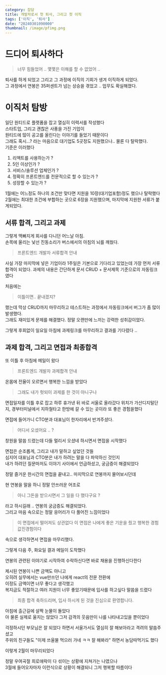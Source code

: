 ```yaml
---
category: 잡담
title: 개발자로서 첫 퇴사, 그리고 첫 이직
tags: ['이직', '퇴사']
date: "20240301090000"
thumbnail: /image/pfimg.png
---
```


# 드디어 퇴사하다
> 너무 힘들었어 .. 몇몇은 이해를 할 수 없었어 .. 

퇴사를 하게 되었고 그리고 그 과정에 이직의 기회가 생겨 이직하게 되었다.  
그 과정에서 연봉은 35퍼센트가 넘는 상승을 겪었고 .. 업무도 확실해졌다.  


# 이직처 탐방
일단 원티드로 플랫폼을 잡고 열심히 이력서를 작성했다  
스타트업, 그리고 괜찮은 사풍을 가진 기업이   
원티드에 많이 공고를 올린다는 이야기를 들었기 때문이다  
그래도 혹시...? 라는 마음으로 대기업도 5곳정도 지원했으나.. 물론 다 탈락했다.  
기준은 이러했다 
1. 리액트를 사용하는가 ?
2. 5인 이상인가 ?
3. 서비스/솔루션 업체인가 ?
4. 정확히 프론트엔드를 전문적으로 할 수 있는가 ?
5. 성장할 수 있는가 ?

1월에는 어느정도 하나의 조건만 맞다면 지원을 10장(대기업포함)정도 했으나 탈락했다  
2월에는 최대한 조건에 부합하는 곳으로 6장을 지원했으며, 마지막에 지원한 서류가 붙게되었다.

## 서류 합격, 그리고 과제
그렇게 맥빠지게 회사를 다니던 어느날 아침.  
손목에 울리는 낯선 진동소리가 버스에서의 아침의 뇌를 깨웠다.  

> 프론트엔드 개발자 서류합격 안내

사실 가장 마지막에 넣은 기업이라 1주일은 기본으로 기다리고 있었는데 가장 먼저 서류합격이 되었다.
과제의 내용은 간단하게 문서 CRUD +  문서제목 기준으로의 자동링크였다

처음에는 
> 이틀이면.. 끝내겠지? 

했는데 막상 CRUD까지 마무리하고 테스트하는 과정에서 자동링크에서 버그가 좀 많이 발생했다.  
그래도 재미있게 문제를 해결했다. 정말 오랜만에 느끼는 강력한 성취감이었다.

그렇게 후회없이 일요일 아침에 과제링크를 마무리하고 결과를 기다렸다 ..

## 과제 합격, 그리고 면접과 최종합격
또 이틀 후 아침에 메일이 왔다
> 프론트엔드 개발자 과제합격 안내

온몸에 전율이 오르면서 행복한 느낌을 받았다
> 그래도 내가 헛되이 과제를 한 것이 아니구나

면접일자를 이틀 후로 잡고 하루 휴가낸 뒤 바로 서울로 올라갔다
위치가 가산디지털단지, 경부터미널에서 지하철타고 한방에 갈 수 있는 곳이라 또 좋은 경험을했다  

면접에 들어가니 CTO분과 대표님이 한자리에서 반겨주셨다.  
> 어디서 오셨어요 .. ?

창원을 말씀 드렸는데 다들 멀리서 오셨네 하시면서 면접을 시작했다  

면접은 순조롭게, 그리고 내가 말하고 싶었던 것들  
심지어 대표님과 CTO분은 내가 하려는 말을 다 파악하신 것인지  
내가 하려던 질문마저도 이야기 사이에서 언급하셨고, 궁금증이 해결되었다 

정말 즐거운 한시간의 면접을 끝내고.. 마지막으로 연봉까지 물어보시던데 

현 연봉을 말을 하니 정말 안쓰러운 어조로
> 아니 그돈을 받으시면서 그 일을 다 했다구요 ?

라고 하시길래 .. 연봉의 궁금증도 해결되었다.  
그리고 마음 속으로는 정말 응어리가 다 풀어진 느낌이었다  
> 이 면접에서 떨어져도 상관없다 이 면접은 나에게 좋은 기운을 줬고 행복한 경험 값진경험이다 

속으로 생각하면서 면접을 마무리했다. 

그렇게 다음 주, 화요일 결과 메일이 도착했다 

연봉의 관련된 이야기로 시작하여 수락하신다면 바로 채용을 진행하신다한다 

제시된 연봉이 나쁜 금액도 아니고  
오히려 실무에서는 vue만쓰던 나에게 react의 전문 전환에  
이정도 금액이면 너무 좋다고 생각했고   
복지금도 적절하고 여러 지원이 너무 좋았기때문에 입사를 하고싶다 말씀을 드렸다  

> 최종 합격 축하드리며, 입사 하시게 된 것을 진심으로 환영합니다.

아침에 출근길에 살짝 눈물이 돌았다  
아 물론 실제로 울지는 않았다 그저 감격의 웃음만이 나를 나타내고있을 뿐이었다

걱정하시던 부모님은 잘 되었다 하면서 서울가서도 열심히 잘 해보아라고 격려의 말씀주셨고  
주위의 친구들도 "이제 쓰울물 먹으러 가네 ㅋㅋ 잘 해봐라" 하면서 농담따먹기도 했다  

이렇게 2월이 마무리되었다  

정말 우여곡절 희로애락이 다 섞이는 상황에 지쳐가는 나였으나  
3월에 들어오자마자 이런식으로 상황이 해결되니 그저 행복할 따름이다


